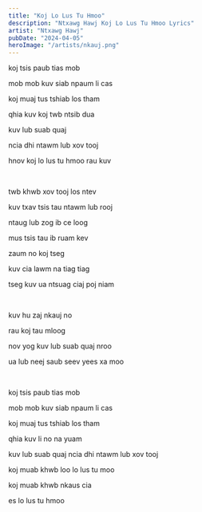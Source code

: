 ```yaml
---
title: "Koj Lo Lus Tu Hmoo"
description: "Ntxawg Hawj Koj Lo Lus Tu Hmoo Lyrics"
artist: "Ntxawg Hawj"
pubDate: "2024-04-05"
heroImage: "/artists/nkauj.png"
---
```


koj tsis paub tias mob

mob mob kuv siab npaum li cas

koj muaj tus tshiab los tham

qhia kuv koj twb ntsib dua

kuv lub suab quaj

ncia dhi ntawm lub xov tooj

hnov koj lo lus tu hmoo rau kuv

<br />

twb khwb xov tooj los ntev

kuv txav tsis tau ntawm lub rooj

ntaug lub zog ib ce loog

mus tsis tau ib ruam kev

zaum no koj tseg

kuv cia lawm na tiag tiag

tseg kuv ua ntsuag ciaj poj niam

<br />

kuv hu zaj nkauj no

rau koj tau mloog

nov yog kuv lub suab quaj nroo

ua lub neej saub seev yees xa moo

<br />

koj tsis paub tias mob

mob mob kuv siab npaum li cas

koj muaj tus tshiab los tham

qhia kuv li no na yuam

kuv lub suab quaj ncia dhi ntawm lub xov tooj

koj muab khwb loo lo lus tu moo

koj muab khwb nkaus cia

es lo lus tu hmoo
